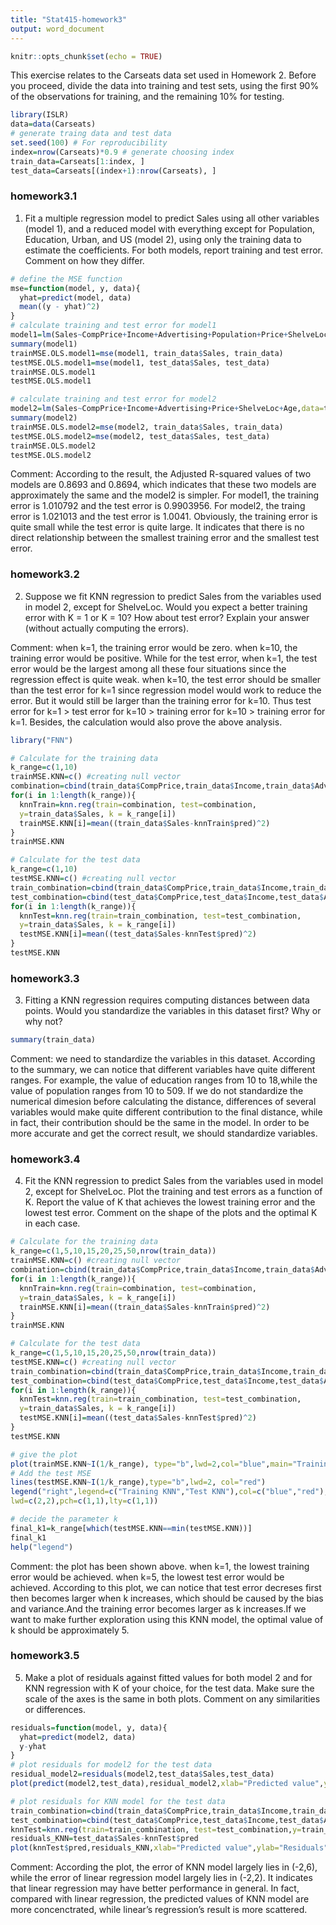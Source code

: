 ---
title: "Stat415-homework3"
output: word_document
---

```{r setup, include=FALSE}
knitr::opts_chunk$set(echo = TRUE)
```

This exercise relates to the Carseats data set used in Homework 2. Before you proceed, divide the data into training and test sets, using the first 90% of the observations for training, and the remaining 10% for testing.
```{r}
library(ISLR)
data=data(Carseats)
# generate traing data and test data
set.seed(100) # For reproducibility
index=nrow(Carseats)*0.9 # generate choosing index
train_data=Carseats[1:index, ]
test_data=Carseats[(index+1):nrow(Carseats), ]
```

### homework3.1
1. Fit a multiple regression model to predict Sales using all other variables (model 1), and a reduced model with everything except for Population, Education, Urban, and US (model 2), using only the training data to estimate the coefficients. For both models, report training and test error. Comment on how they differ.
```{r}
# define the MSE function
mse=function(model, y, data){
  yhat=predict(model, data)
  mean((y - yhat)^2)
}
# calculate training and test error for model1
model1=lm(Sales~CompPrice+Income+Advertising+Population+Price+ShelveLoc+Age+Education+Urban+US,data=train_data)
summary(model1)
trainMSE.OLS.model1=mse(model1, train_data$Sales, train_data)
testMSE.OLS.model1=mse(model1, test_data$Sales, test_data)
trainMSE.OLS.model1
testMSE.OLS.model1

# calculate training and test error for model2
model2=lm(Sales~CompPrice+Income+Advertising+Price+ShelveLoc+Age,data=train_data)
summary(model2)
trainMSE.OLS.model2=mse(model2, train_data$Sales, train_data)
testMSE.OLS.model2=mse(model2, test_data$Sales, test_data)
trainMSE.OLS.model2
testMSE.OLS.model2
```
Comment: According to the result, the Adjusted R-squared values of two models are 0.8693 and 0.8694, which indicates that these two models are approximately the same and the model2 is simpler. For model1, the training error is 1.010792 and the test error is 0.9903956. For model2, the traing error is 1.021013 and the test error is 1.0041. Obviously, the training error is quite small while the test error is quite large. It indicates that there is no direct relationship between the smallest training error and the smallest test error.

### homework3.2
2. Suppose we fit KNN regression to predict Sales from the variables used in model 2, except for ShelveLoc. Would you expect a better training error with K = 1 or K = 10? How about test error? Explain your answer (without actually computing the errors).

Comment: when k=1, the training error would be zero. when k=10, the training error would be positive. While for the test error, when k=1, the test error would be the largest among all these four situations since the regression effect is quite weak. when k=10, the test error should be smaller than the test error for k=1 since regression model would work to reduce the error. But it would still be larger than the training error for k=10.
Thus test error for k=1 > test error for k=10 > training error for k=10 > training error for k=1. Besides, the calculation would also prove the above analysis.
```{r}
library("FNN")
```
```{r}
# Calculate for the training data
k_range=c(1,10)
trainMSE.KNN=c() #creating null vector
combination=cbind(train_data$CompPrice,train_data$Income,train_data$Advertising,train_data$Price,train_data$Age)
for(i in 1:length(k_range)){
  knnTrain=knn.reg(train=combination, test=combination,
  y=train_data$Sales, k = k_range[i])
  trainMSE.KNN[i]=mean((train_data$Sales-knnTrain$pred)^2)
}
trainMSE.KNN

# Calculate for the test data
k_range=c(1,10)
testMSE.KNN=c() #creating null vector
train_combination=cbind(train_data$CompPrice,train_data$Income,train_data$Advertising,train_data$Price,train_data$Age)
test_combination=cbind(test_data$CompPrice,test_data$Income,test_data$Advertising,test_data$Price,test_data$Age)
for(i in 1:length(k_range)){
  knnTest=knn.reg(train=train_combination, test=test_combination,
  y=train_data$Sales, k = k_range[i])
  testMSE.KNN[i]=mean((test_data$Sales-knnTest$pred)^2)
}
testMSE.KNN

```
### homework3.3
3. Fitting a KNN regression requires computing distances between data points. Would you standardize the variables in this dataset first? Why or why not?
```{r}
summary(train_data)
```
Comment: we need to standardize the variables in this dataset. According to the summary, we can notice that different variables have quite different ranges. For example, the value of education ranges from 10 to 18,while the value of population ranges from 10 to 509. If we do not standardize the numerical dimesion before calculating the distance, differences of several variables would make quite different contribution to the final distance, while in fact, their contribution should be the same in the model. In order to be more accurate and get the correct result, we should standardize variables.

### homework3.4
4. Fit the KNN regression to predict Sales from the variables used in model 2, except for ShelveLoc. Plot the training and test errors as a function of K. Report the value of K that achieves the lowest training error and the lowest test error. Comment on the shape of the plots and the optimal K in each case.
```{r}
# Calculate for the training data
k_range=c(1,5,10,15,20,25,50,nrow(train_data))
trainMSE.KNN=c() #creating null vector
combination=cbind(train_data$CompPrice,train_data$Income,train_data$Advertising,train_data$Price,train_data$Age)
for(i in 1:length(k_range)){
  knnTrain=knn.reg(train=combination, test=combination,
  y=train_data$Sales, k = k_range[i])
  trainMSE.KNN[i]=mean((train_data$Sales-knnTrain$pred)^2)
}
trainMSE.KNN

# Calculate for the test data
k_range=c(1,5,10,15,20,25,50,nrow(train_data))
testMSE.KNN=c() #creating null vector
train_combination=cbind(train_data$CompPrice,train_data$Income,train_data$Advertising,train_data$Price,train_data$Age)
test_combination=cbind(test_data$CompPrice,test_data$Income,test_data$Advertising,test_data$Price,test_data$Age)
for(i in 1:length(k_range)){
  knnTest=knn.reg(train=train_combination, test=test_combination,
  y=train_data$Sales, k = k_range[i])
  testMSE.KNN[i]=mean((test_data$Sales-knnTest$pred)^2)
}
testMSE.KNN

# give the plot
plot(trainMSE.KNN~I(1/k_range), type="b",lwd=2,col="blue",main="Training and Test MSE for KNN",xlab="1/K",ylab="MSE")
# Add the test MSE
lines(testMSE.KNN~I(1/k_range),type="b",lwd=2, col="red")
legend("right",legend=c("Training KNN","Test KNN"),col=c("blue","red"),horiz=TRUE,cex=0.75,
lwd=c(2,2),pch=c(1,1),lty=c(1,1))

# decide the parameter k
final_k1=k_range[which(testMSE.KNN==min(testMSE.KNN))]
final_k1
help("legend")

```
Comment: the plot has been shown above. when k=1, the lowest training error would be achieved. when k=5, the lowest test error would be achieved. According to this plot, we can notice that test error decreses first then becomes larger when k increases, which should be caused by the bias and variance.And the training error becomes larger as k increases.If we want to make further exploration using this KNN model, the optimal value of k should be approximately 5.

### homework3.5
5. Make a plot of residuals against fitted values for both model 2 and for KNN regression with K of your choice, for the test data. Make sure the scale of the axes is the same in both plots. Comment on any similarities or differences.
```{r}
residuals=function(model, y, data){
  yhat=predict(model2, data)
  y-yhat
}
# plot residuals for model2 for the test data
residual_model2=residuals(model2,test_data$Sales,test_data)
plot(predict(model2,test_data),residual_model2,xlab="Predicted value",ylab="Residuals",xlim=c(2,16),ylim=c(-3,6),main="Linear Regression")

# plot residuals for KNN model for the test data
train_combination=cbind(train_data$CompPrice,train_data$Income,train_data$Advertising,train_data$Price,train_data$Age)
test_combination=cbind(test_data$CompPrice,test_data$Income,test_data$Advertising,test_data$Price,test_data$Age)
knnTest=knn.reg(train=train_combination, test=test_combination,y=train_data$Sales, k=5)
residuals_KNN=test_data$Sales-knnTest$pred
plot(knnTest$pred,residuals_KNN,xlab="Predicted value",ylab="Residuals",xlim=c(2,16),ylim=c(-3,6),main="KNN")
```
Comment: According the plot, the error of KNN model largely lies in (-2,6), while the error of linear regression model largely lies in (-2,2). It indicates that linear regression may have better performance in general. In fact, compared with linear regression, the predicted values of KNN model are more concenctrated, while linear's regression's result is more scattered. 